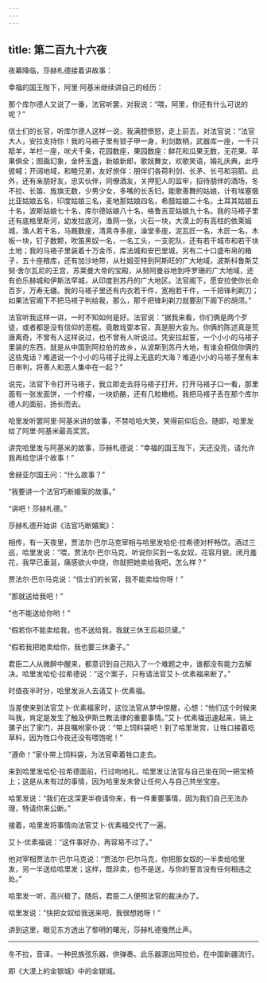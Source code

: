 ```yaml
---
---
---
```

title: 第二百九十六夜
---






夜幕降临，莎赫札德接着讲故事：





幸福的国王陛下，阿里·阿基米继续讲自己的经历：

那个库尔德人又说了一番，法官听罢，对我说：“喂，阿里，你还有什么可说的呢？”

信士们的长官，听库尔德人这样一说，我满腔愤怒，走上前去，对法官说：“法官大人，安拉支持你！我的马褡子里有锁子甲一身，利剑数柄，武器库一座，一千只羝羊，羊栏一座，吠犬千条，花园数座，果园数座：鲜花和瓜果无数，无花果、苹果俱全；图画幻象，金杯玉盏，新娘新郎，歌妓舞女，欢歌笑语，婚礼庆典，此呼彼喊；开阔地域，和睦兄弟，友好旅伴：朋伴们各荷利剑、长矛、长弓和羽箭。此外，还有亲朋好友，忠实伙伴，同僚酒友，关押犯人的监牢，招待朋伴的酒场，冬不拉、长笛、旌旗无数，少男少女，多嘴的长舌妇，能歌善舞的姑娘，计有埃塞俄比亚姑娘五名，印度姑娘三名，麦地那姑娘四名，希腊姑娘二十名，土耳其姑娘五十名，波斯姑娘七十名，库尔德姑娘八十名，格鲁吉亚姑娘九十名。我的马褡子里还有底格里斯河，幼发拉底河，渔网一张，火石一块，大漠上的有高柱的依莱姆城，渔人若干名，马厩数座，清真寺多座，澡堂多座，泥瓦匠一名，木匠一名，木板一块，钉子数颗，吹笛黑奴一名，一名工头，一支驼队，还有若干城市和若干块土地；我的马褡子里装着十万金币，库法城和安巴里城，另有二十口盛布帛的箱子，五十座粮库，还有加沙地带，从杜姆亚特到阿斯旺的广大地域，波斯科鲁斯艾努·舍尔瓦尼的王宫，苏莱曼大帝的宝殿，从努阿曼谷地到呼罗珊的广大地域，还有伯乐赫城和伊斯法罕城，从印度到苏丹的广大地区。法官阁下，愿安拉使你长命百岁，万寿无疆。我的马褡子里还有内衣若干件，宽袍若干件，一千把锋利剃刀；如果法官阁下不把马褡子判给我，那么，那千把锋利剃刀就要刮下阁下的胡须。”

法官听我这样一讲，一时不知如何是好。法官说：“据我来看，你们俩是两个歹徒，或者都是没有信仰的恶棍。竟敢戏耍本官，真是胆大妄为。你俩的陈述真是荒唐离奇，不曾有人这样说过，也不曾有人听说过。凭安拉起誓，一个小小的马褡子里装的东西，就是从中国到阿拉伯的故乡，从波斯到苏丹大地，有谁会相信你俩的这些鬼话？难道说一个小小的马褡子比得上无底的大海？难道小小的马褡子里有末日审判，将善人和恶人集中在一起？”

说完，法官下令打开马褡子，我立即走去将马褡子打开。打开马褡子口一看，那里面有一张发面饼，一个柠檬，一块奶酪，还有几粒橄榄。我把马褡子丢在那个库尔德人的面前，扬长而去。





哈里发听罢阿里·阿基米讲的故事，不禁哈哈大笑，笑得前仰后合。随即，哈里发给了阿里·阿基米最高奖赏。





讲完哈里发与阿基米的故事，莎赫札德说：“幸福的国王陛下，天还没亮，请允许我再给您讲个故事！”

舍赫亚尔国王问：“什么故事？”

“我要讲一个法官巧断婚案的故事。”

“讲吧！莎赫札德。”





莎赫札德开始讲《法官巧断婚案》：

相传，有一天夜里，贾法尔·巴尔马克宰相与哈里发哈伦·拉希德对杯畅饮。酒过三巡，哈里发说：“喂，贾法尔·巴尔马克，听说你买到一名女奴，花容月貌，闭月羞花，我早已垂涎，痛感欲火中烧，你就把她卖给我吧，怎么样？”

贾法尔·巴尔马克说：“信士们的长官，我不能卖给你呀！”

“那就送给我吧！”

“也不能送给你哟！”

“假若你不能卖给我，也不送给我，我就三休王后祖贝黛。”

“假若我把她卖给你，我也要三休妻子。”

君臣二人从微醉中醒来，都意识到自己陷入了一个难题之中，谁都没有能力去解决。哈里发哈伦·拉希德说：“这个案子，只有请法官艾卜·优素福来断了。”

时值夜半时分，哈里发派人去请艾卜·优素福。

当差使来到法官艾卜·优素福家时，这位法官从梦中惊醒，心想：“他们这个时候来叫我，肯定是发生了触及伊斯兰教法律的重要事情。”艾卜·优素福迅速起来，骑上骡子出了家门，并且嘱咐家仆说：“带上饲料袋吧！到了哈里发宫，让牲口接着吃草料，因为牲口今夜还没有喂饱呢！”

“遵命！”家仆带上饲料袋，为法官牵着牲口走去。

来到哈里发哈伦·拉希德面前，行过吻地礼，哈里发让法官与自己坐在同一把宝椅上；这是从未有过的事情，因为哈里发未曾让任何人与自己共坐宝座。

哈里发说：“我们在这深更半夜请你来，有一件重要事情，因为我们自己无法办理，特请你来公断。”

接着，哈里发将事情向法官艾卜·优素福交代了一遍。

艾卜·优素福说：“这件事好办，再容易不过了。”

他对宰相贾法尔·巴尔马克说：“贾法尔·巴尔马克，你把那女奴的一半卖给哈里发，另一半送给哈里发；这样，既非卖，也不是送，与你的誓言没有任何相违之处。”

哈里发一听，高兴极了。随后，君臣二人便照法官的裁决办了。

哈里发说：“快把女奴给我送来吧，我很想她呀！”





讲到这里，眼见东方透出了黎明的曙光，莎赫札德戛然止声。



***





冬不拉，音译，一种民族弦乐器，供弹奏。此乐器源出阿拉伯，在中国新疆流行。​​​



即《大漠上的金银城》中的金银城。​​​